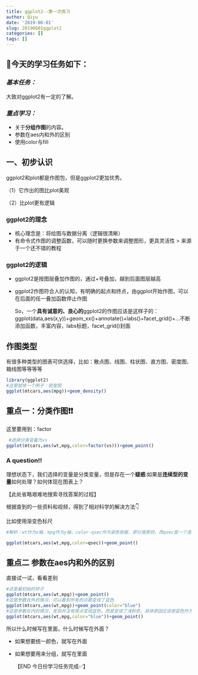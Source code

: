 ```yaml
---
title: ggplot2--第一次练习
author: Qiyu
date: '2019-06-01'
slug: 20190601ggplot2
categories: []
tags: []
---
```

## 👧今天的学习任务如下：

### ***基本任务：***
大致对ggplot2有一定的了解。

### ***重点学习：***
- 关于**分组作图**的内容。
- 参数在aes内和外的区别
- 使用color与fill


## 一、初步认识
ggplot2和plot都是作图包，但是ggplot2更加优秀。

（1）它作出的图比plot美观

（2）比plot更有逻辑

### ggplot2的理念
- 核心理念是：将绘图与数据分离（逻辑很清晰）
- 有命令式作图的调整函数，可以随时更换参数来调整图形，更具灵活性
> 来源于一个还不错的教程

### ggplot2的逻辑
- ggplot2是按图层叠加作图的，通过+号叠加，越到后面图层越高
- ggplot2作图符合人的认知，有明确的起点和终点，由ggplot开始作图，可以在后面的任一叠加函数停止作图

   So，一个**具有诚意的、良心的**ggplot2的作图应该是这样子的：ggplot(data,aes(x,y))+geom_xx()+annotate()+labs()+facet_grid()+...不断添加函数，丰富内容，labs标题，facet_grid()封面

## 作图类型
有很多种类型的图表可供选择，比如：散点图、线图、柱状图、直方图、密度图、箱线图等等等等
```r
library(ggplot2)
#这里就举一个例子：密度图
ggplot(mtcars,aes(mpg))+geom_density()
```

## 重点一：分类作图❗️❗️
这里要用到：factor
```r
 #选择分类变量为vs
ggplot(mtcars,aes(wt,mpg,color=factor(vs)))+geom_point()
```

### A question!!

理想状态下，我们选择的变量是分类变量，但是存在一个**疑惑**:如果是**连续型的变量**如何处理？如何体现在图表上？

【此处省略艰难地搜索寻找答案的过程】

根据查到的一些资料和视频，得到了相对科学的解决方法👇

比如使用渐变色标尺
```r
#解析：wt作为x轴，mpg作为y轴，color-qsec作为染色依据，即分类原则，而qsec是一个连续型的数值变量，只能用渐变色标尺一一对应向量顺序

ggplot(mtcars,aes(wt,mpg,color=qsec))+geom_point() 

```

## 重点二 参数在aes内和外的区别
直接试一试，看看差别
```r
#这是最初始的样子
ggplot(mtcars,aes(wt,mpg))+geom_point()
#这是参数在外的情况，可以看到所有的点都变成了蓝色
ggplot(mtcars,aes(wt,mpg))+geom_point(color="blue")
#这是参数在内的情况，发现并没有使点变成蓝色，而是变成了浅粉色，具体原因应该使蓝色作为变量，失去了本身的意义。
ggplot(mtcars,aes(wt,mpg,color="blue"))+geom_point()
```
所以什么时候写在里面，什么时候写在外面？

- 如果想要统一颜色，就写在外面
- 如果想要用来分组，就写在里面


  【END 今日份学习任务完成✅】






